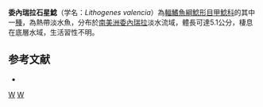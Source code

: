 {{Speciesbox
| status = NE
| status_system = IUCN3.1
| taxon = Lithogenes valencia
| authority = [[Provenzano|Provenzano]], [[Schaefer|Schaefer]], [[Baskin|Baskin]] & [[Royero-Leon|Royero-Leon]], 2003
| synonyms = 
}}

'''委內瑞拉石星鯰'''（学名：''Lithogenes valencia''）為[[輻鰭魚綱|輻鰭魚綱]][[鯰形目|鯰形目]][[甲鯰科|甲鯰科]]的其中一[[種|種]]，為熱帶淡水魚，分布於[[南美洲|南美洲]][[委內瑞拉|委內瑞拉]]淡水流域，體長可達5.1公分，棲息在底層水域，生活習性不明。

==参考文献==
*{{FishBase_species|genus=Lithogenes|species=valencia|year=2015|month=1}}

{{Taxonbar|from=Q5571673}}

[[Category:石星鯰屬|W]]
[[Category:2003年描述的鱼类|W]]